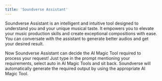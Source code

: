 ```yaml
---
title: 'Soundverse Assistant'
---
```

Soundverse Assistant is an intelligent and intuitive tool designed to understand you and your unique musical taste. It empowers you to elevate your music production skills and create exceptional compositions with ease. You can conversate with the assistant to generate better audios and get your desired result. 

Now Soundverse Assistant can decide the AI Magic Tool required to process your request! Just type in the prompt mentioning your requirements, select auto in AI Magic Tools and sit back. Soundverse will automatically generate the required output by using the appropriate AI Magic Tool.  

